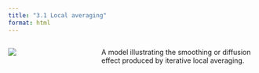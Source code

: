 ```yaml
---
title: "3.1 Local averaging"
format: html
---
```


:::: {.columns}
::: {.column width=35%}
[![](3.1-local-average.png)](3.1-local-average.nlogo)
:::

::: {.column width=65%}
A model illustrating the smoothing or diffusion effect produced by iterative local averaging.
:::
::::